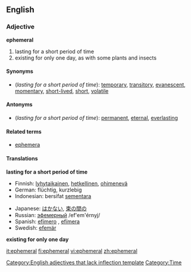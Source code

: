 ==English==

=== Adjective ===
'''ephemeral'''
# lasting for a short period of time
# existing for only one day, as with some plants and insects

==== Synonyms ====
* (''lasting for a short period of time''): [[temporary]], [[transitory]], [[evanescent]], [[momentary]], [[short-lived]], [[short]], [[volatile]]

==== Antonyms ====
* (''lasting for a short period of time''): [[permanent]], [[eternal]], [[everlasting]]

====Related terms====
*[[ephemera]]

==== Translations ====
'''lasting for a short period of time'''
{{top}}
*Finnish: [[lyhytaikainen]], [[hetkellinen]], [[ohimenevä]]
*German: flüchtig, kurzlebig
*Indonesian: bersifat [[sementara]]
{{mid}}
*Japanese: [[はかない]], [[束の間の]]
*Russian: [[эфемерный]] /ef'em'érnyj/ 
*Spanish: [[efímero]] {{m}}, [[efímera]] {{f}}
*Swedish: [[efemär]]
{{bottom}}

'''existing for only one day'''

[[Category:English adjectives that lack inflection template]]
[[Category:Time]]

[[it:ephemeral]]
[[fi:ephemeral]]
[[vi:ephemeral]]
[[zh:ephemeral]]